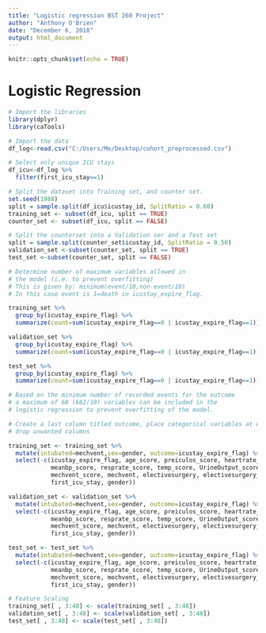 ---
title: "Logistic regression BST 260 Project"
author: "Anthony O'Brien"
date: "December 6, 2018"
output: html_document
---

```{r setup, include=FALSE}
knitr::opts_chunk$set(echo = TRUE)
```

# Logistic Regression 


```{r}
# Import the libraries
library(dplyr)
library(caTools)

# Import the data
df_log<-read.csv("C:/Users/Me/Desktop/cohort_preprocessed.csv")

# Select only unique ICU stays
df_icu<-df_log %>% 
  filter(first_icu_stay==1)

# Split the dataset into Training set, and counter set. 
set.seed(1988)
split = sample.split(df_icu$icustay_id, SplitRatio = 0.60)
training_set <- subset(df_icu, split == TRUE)
counter_set <- subset(df_icu, split == FALSE)

# Split the counterset into a Validation ser and a Test set
split = sample.split(counter_set$icustay_id, SplitRatio = 0.50)
validation_set <-subset(counter_set, split == TRUE)
test_set <-subset(counter_set, split == FALSE)

# Determine number of maximum variables allowed in 
# the model (i.e. to prevent overfitting)
# This is given by: minimum(event/10,non-event/10) 
# In this case event is 1=death in icustay_expire_flag. 

training_set %>%
  group_by(icustay_expire_flag) %>% 
  summarize(count=sum(icustay_expire_flag==0 | icustay_expire_flag==1))

validation_set %>%
  group_by(icustay_expire_flag) %>% 
  summarize(count=sum(icustay_expire_flag==0 | icustay_expire_flag==1))

test_set %>%
  group_by(icustay_expire_flag) %>% 
  summarize(count=sum(icustay_expire_flag==0 | icustay_expire_flag==1))

# Based on the minimum number of recorded events for the outcome 
# a maximum of 68 (682/10) variables can be included in the 
# logistic regression to prevent overfitting of the model. 

# Create a last column titled outcome, place categorical variables at end
# drop unwanted columns

training_set <- training_set %>% 
  mutate(intubated=mechvent,sex=gender, outcome=icustay_expire_flag) %>%
  select(-c(icustay_expire_flag, age_score, preiculos_score, heartrate_score,
            meanbp_score, resprate_score, temp_score, UrineOutput_score, 
            mechvent_score, mechvent, electivesurgery, electivesurgery_score,
            first_icu_stay, gender))

validation_set <- validation_set %>% 
  mutate(intubated=mechvent,sex=gender, outcome=icustay_expire_flag) %>%
  select(-c(icustay_expire_flag, age_score, preiculos_score, heartrate_score,
            meanbp_score, resprate_score, temp_score, UrineOutput_score, 
            mechvent_score, mechvent, electivesurgery, electivesurgery_score,
            first_icu_stay, gender))

test_set <- test_set %>% 
  mutate(intubated=mechvent,sex=gender, outcome=icustay_expire_flag) %>%
  select(-c(icustay_expire_flag, age_score, preiculos_score, heartrate_score,
            meanbp_score, resprate_score, temp_score, UrineOutput_score, 
            mechvent_score, mechvent, electivesurgery, electivesurgery_score,
            first_icu_stay, gender))

# Feature Scaling
training_set[ , 3:48] <- scale(training_set[ , 3:48])
validation_set[ , 3:48] <- scale(validation_set[ , 3:48])
test_set[ , 3:48] <- scale(test_set[ , 3:48])


```


